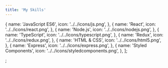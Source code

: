 ```yaml
---
title: 'My Skills'
---
```


  {
    name: 'JavaScript ES6',
    icon: '../../icons/js.png',
  },
  {
    name: 'React',
    icon: '../../icons/react.png',
  },
  {
    name: 'Node.js',
    icon: '../../icons/nodejs.png',
  },
  {
    name: 'TypeScript',
    icon: '../../icons/typescript.png',
  },
  {
    name: 'Redux',
    icon: '../../icons/redux.png',
  },
  {
    name: 'HTML & CSS',
    icon: '../../icons/html5.png',
  },
  {
    name: 'Express',
    icon: '../../icons/express.png',
  },
  {
    name: 'Styled Components',
    icon: '../../icons/styledcomponents.png',
  },
];

;
